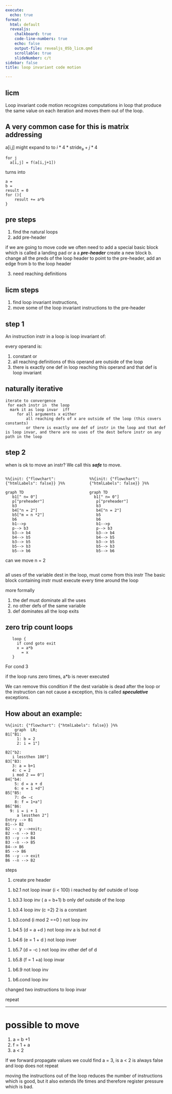```yaml
---
execute:
  echo: true
format:
  html: default
  revealjs:
    chalkboard: true
    code-line-numbers: true
    echo: false
    output-file: revealjs_05b_licm.qmd
    scrollable: true
    slideNumber: c/t
sidebar: false
title: loop invariant code motion

---
```


## licm 

Loop invariant code motion recognizes computations in loop that produce the same value on each iteration  and moves them out of the loop.

## A very common case for this is matrix addressing 

a[i,j] might expand to  to $i*4*\operatorname{stride_{a}} + j *4$ 

```
for j 
  a[i,j] = f(a[i,j+1])
```

turns into 


```
a = 
b = 
result = 0
for (){
    result += a*b
}
```

## pre steps

1. find the natural loops 
2. add pre-header 

if we are going to move code we often need to add a special basic block which is called a  landing pad or a a ***pre-header***
create a new block b.  change all the preds of the loop header to point to the pre-header, add an edge from b to the loop header

3. need reaching definitions

## licm steps 

1) find loop invariant instructions, 
2) move some of the loop invariant instructions to the pre-header 


## step 1 
An instruction instr in a loop is loop invariant of:

every operand is:

1) constant or 
1) all reaching definitions of this operand are outside of the loop
1) there is exactly one def in loop reaching this operand and that def is loop invariant 


## naturally iterative 

```
iterate to convergence
 for each instr in  the loop
  mark it as loop invar  iff 
     for all arguments x either
         all reaching defs of x are outside of the loop (this covers constants)
         or there is exactly one def of instr in the loop and that def is loop invar, and there are no uses of the dest before instr on any path in the loop
```

## step 2 

when is ok to move an instr? We call this ***safe*** to move.

::: {.columns}
::: {.column}

```mermaid
%%{init: {"flowchart": {"htmlLabels": false}} }%%

graph TD
   b1[" n= 0"]
   p["preheader"]
   b3
   b4["n = 2"]
   b5["m = n *2"]
   b6
   b1-->p
   p--> b3
   b3--> b4
   b4--> b5
   b3--> b5
   b5--> b3
   b5--> b6
```
can we move n = 2

:::

::: {.column}
```mermaid
%%{init: {"flowchart": {"htmlLabels": false}} }%%

graph TD
  b1[" n= 0"]
   p["preheader"]
   b3
   b4["n = 2"]
   b5
   b6
   b1-->p
   p--> b3
   b3--> b4
   b4--> b5
   b3--> b5
   b5--> b3
   b5--> b6
```
:::
::: 


all uses of the variable dest in the loop, must come from this instr
The basic block containing instr must execute every time around the loop


more  formally

1) the def must dominate all the uses 
1) no other defs of the same variable
1) def dominates all the loop exits 


## zero trip count loops 

```
   loop {
     if cond goto exit
     x = a*b 
       = x
   }
```

For cond 3 

if the loop runs zero times, a*b is never executed

We can remove this condition if the dest variable is dead after the loop or the instruction can not cause a exception, this is called ***speculative*** exceptions.


## How about an example:


```mermaid
%%{init: {"flowchart": {"htmlLabels": false}} }%%
    graph  LR;
B1["B1:
     1: b = 2
     2: i = 1"]

B2["b2:
   i lessthen 100"]
B3["B3:
   3: a = b+1
   4: c = 2
   i mod 2 == 0"]
B4["b4: 
    5: d = a + d 
    6: e = 1 +d"]
B5["B5:
    7: d= -c
    8: f = 1+a"]
B6["B6:
  9: i = i + 1
     a lessthen 2"]
Entry --> B1
B1--> B2
B2 -- y -->exit;
B2 --n --> B3
B3 --y --> B4
B3 --n --> B5
B4--> B6
B5 --> B6
B6 --y --> exit
B6 --n --> B2
```

steps 

:::{.r-stack}

::: {.fragment .fade-in-then-out}
1) create pre header 

:::

::: {.fragment  .fade-in-then-out }
1) b2.1 not loop invar (i < 100) i reached by def outside of loop


:::

::: {.fragment  .fade-in-then-out }
1) b3.3 loop inv ( a = b+1) b only def outside of the loop

:::

::: {.fragment  .fade-in-then-out }
1) b3.4 loop inv (c =2) 2 is a constant 

:::

::: {.fragment  .fade-in-then-out }
1) b3.cond (i mod 2 ==0 ) not loop inv

:::

::: {.fragment  .fade-in-then-out }
1) b4.5 (d = a +d ) not loop inv a is but not d 

:::

::: {.fragment  .fade-in-then-out }
1) b4.6 (e = 1 + d ) not loop inver
:::

::: {.fragment  .fade-in-then-out }
1) b5.7 (d = -c ) not loop inv other def of d 

:::

::: {.fragment  .fade-in-then-out }
1) b5.8 (f = 1 +a)  loop invar 

:::

::: {.fragment  .fade-in-then-out }
1) b6.9 not loop inv 
:::

::: {.fragment  .fade-in-then-out }
1) b6.cond  loop inv 

:::

::: {.fragment  .fade-in-then-out }
changed two instructions to loop invar

:::

::: {.fragment  .fade-in-then-out }
repeat 

:::

:::

--- 

# possible to move 

1. a = b +1 
1. f = 1 + a 
1. a < 2 


If we forward propagate values we could find a = 3, is a < 2 is always false and loop does not repeat  

moving the instructions out of the loop reduces the number of instructions which is good, but it also extends life times and therefore register pressure which is bad. 
